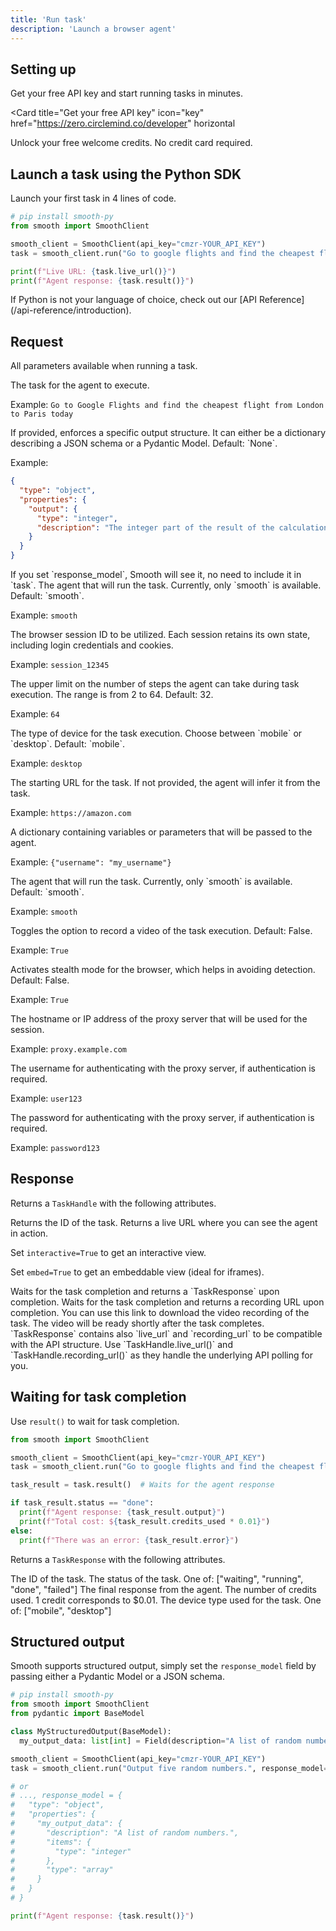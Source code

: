 ```yaml
---
title: 'Run task'
description: 'Launch a browser agent'
---
```



## Setting up

Get your free API key and start running tasks in minutes.

<Card
  title="Get your free API key"
  icon="key"
  href="https://zero.circlemind.co/developer"
  horizontal
>
  Unlock your free welcome credits. No credit card required.
</Card>


## Launch a task using the Python SDK

Launch your first task in 4 lines of code.

<CodeGroup>

```python Python
# pip install smooth-py
from smooth import SmoothClient

smooth_client = SmoothClient(api_key="cmzr-YOUR_API_KEY")
task = smooth_client.run("Go to google flights and find the cheapest flight from London to Paris today")

print(f"Live URL: {task.live_url()}")
print(f"Agent response: {task.result()}")
```

</CodeGroup>

<Note>
  If Python is not your language of choice, check out our [API Reference](/api-reference/introduction).
</Note>


## Request

All parameters available when running a task. 

<ResponseField name="task" type="string" required>
  The task for the agent to execute.
  
  Example: `Go to Google Flights and find the cheapest flight from London to Paris today`
</ResponseField>

<ResponseField name="response_model" type="dict | BaseModel">
  If provided, enforces a specific output structure.
  It can either be a dictionary describing a JSON schema or a Pydantic Model.
  Default: `None`.
  
  Example:
  ```json
  {
    "type": "object",
    "properties": {
      "output": {
        "type": "integer",
        "description": "The integer part of the result of the calculation"
      }
    }
  }
  ```

  <Note>
    If you set `response_model`, Smooth will see it, no need to include it in `task`.
  </Note>
</ResponseField>

<ResponseField name="agent" type="string">
  The agent that will run the task. Currently, only `smooth` is available. Default: `smooth`.
  
  Example: `smooth`
</ResponseField>

<ResponseField name="session_id" type="string">
  The browser session ID to be utilized. Each session retains its own state, including login credentials and cookies.
  
  Example: `session_12345`
</ResponseField>

<ResponseField name="max_steps" type="int">
  The upper limit on the number of steps the agent can take during task execution. The range is from 2 to 64. Default: 32.
  
  Example: `64`
</ResponseField>

<ResponseField name="device" type="string">
  The type of device for the task execution. Choose between `mobile` or `desktop`. Default: `mobile`.
  
  Example: `desktop`
</ResponseField>

<ResponseField name="url" type="string">
  The starting URL for the task. If not provided, the agent will infer it from the task.
  
  Example: `https://amazon.com`
</ResponseField>

<ResponseField name="metadata" type="dict">
  A dictionary containing variables or parameters that will be passed to the agent.
  
  Example: `{"username": "my_username"}`
</ResponseField>

<ResponseField name="agent" type="string">
  The agent that will run the task. Currently, only `smooth` is available. Default: `smooth`.
  
  Example: `smooth`
</ResponseField>

<ResponseField name="enable_recording" type="boolean">
  Toggles the option to record a video of the task execution. Default: False.
  
  Example: `True`
</ResponseField>

<ResponseField name="stealth_mode" type="boolean">
  Activates stealth mode for the browser, which helps in avoiding detection. Default: False.
  
  Example: `True`
</ResponseField>

<ResponseField name="proxy_server" type="string">
  The hostname or IP address of the proxy server that will be used for the session.
  
  Example: `proxy.example.com`
</ResponseField>

<ResponseField name="proxy_username" type="string">
  The username for authenticating with the proxy server, if authentication is required.
  
  Example: `user123`
</ResponseField>

<ResponseField name="proxy_password" type="string">
  The password for authenticating with the proxy server, if authentication is required.
  
  Example: `password123`
</ResponseField>

## Response

Returns a `TaskHandle` with the following attributes.

<ResponseField name="id()" type="method">
  Returns the ID of the task.
</ResponseField>

<ResponseField name="live_url()" type="method">
  Returns a live URL where you can see the agent in action.
  
  Set `interactive=True` to get an interactive view. 
  
  Set `embed=True` to get an embeddable view (ideal for iframes).
</ResponseField>

<ResponseField name="result()" type="method">
  Waits for the task completion and returns a `TaskResponse` upon completion.
</ResponseField>

<ResponseField name="recording_url()" type="method">
  Waits for the task completion and returns a recording URL upon completion. You can use this link to download the video recording of the task. The video will be ready shortly after the task completes.
</ResponseField>

<Warning>
  `TaskResponse` contains also `live_url` and `recording_url` to be compatible with the API structure.
  Use `TaskHandle.live_url()` and `TaskHandle.recording_url()` as they handle the underlying API polling for you.
</Warning>


## Waiting for task completion

Use `result()` to wait for task completion.

<CodeGroup>

```python Python highlight={6}
from smooth import SmoothClient

smooth_client = SmoothClient(api_key="cmzr-YOUR_API_KEY")
task = smooth_client.run("Go to google flights and find the cheapest flight from London to Paris today")

task_result = task.result()  # Waits for the agent response

if task_result.status == "done":
  print(f"Agent response: {task_result.output}")
  print(f"Total cost: ${task_result.credits_used * 0.01}")
else:
  print(f"There was an error: {task_result.error}")
```

</CodeGroup>

Returns a `TaskResponse` with the following attributes.

<ResponseField name="id" type="string">
  The ID of the task.
</ResponseField>

<ResponseField name="status" type="string">
  The status of the task. One of: ["waiting", "running", "done", "failed"]
</ResponseField>

<ResponseField name="output" type="any">
  The final response from the agent.
</ResponseField>

<ResponseField name="credits_used" type="int">
  The number of credits used. 1 credit corresponds to $0.01.
</ResponseField>

<ResponseField name="device" type="string">
  The device type used for the task. One of: ["mobile", "desktop"]
</ResponseField>


## Structured output

Smooth supports structured output, simply set the `response_model` field by passing either a Pydantic Model or a JSON schema.

<CodeGroup>

```python Python
# pip install smooth-py
from smooth import SmoothClient
from pydantic import BaseModel

class MyStructuredOutput(BaseModel):
  my_output_data: list[int] = Field(description="A list of random numbers.")

smooth_client = SmoothClient(api_key="cmzr-YOUR_API_KEY")
task = smooth_client.run("Output five random numbers.", response_model=MyStructuredOutput)

# or
# ..., response_model = {
#   "type": "object",
#   "properties": {
#     "my_output_data": {
#       "description": "A list of random numbers.",
#       "items": {
#         "type": "integer"
#       },
#       "type": "array"
#     }
#   }
# }

print(f"Agent response: {task.result()}")
```

</CodeGroup>